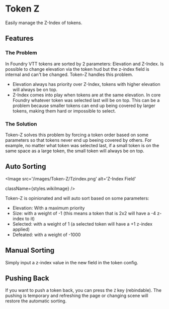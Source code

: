 
# Token Z

<ModuleInfo/>

Easily manage the Z-Index of tokens.

## Features

### The Problem

In Foundry VTT tokens are sorted by 2 parameters: Elevation and Z-Index. Is possible to change elevation via the token hud but the z-index field is internal and can't be changed. Token-Z handles this problem.

- Elevation always has priority over Z-Index, tokens with higher elevation will always be on top.
- Z-Index comes into play when tokens are at the same elevation. In core Foundry whatever token was selected last will be on top. This can be a problem because smaller tokens can end up being covered by larger tokens, making them hard or impossible to select.

### The Solution

Token-Z solves this problem by forcing a token order based on some parameters so that tokens never end up beeing covered by others. For example, no matter what token was selected last, if a small token is on the same space as a large token, the small token will always be on top.

## Auto Sorting

<Image
  src='/images/Token-Z/Tzindex.png'
  alt='Z-Index Field'
  
  
  className={styles.wikiImage}
/>

Token-Z is opinionated and will auto sort based on some parameters:

- Elevation: With a maximum priority
- Size: with a weight of -1 (this means a token that is 2x2 will have
  a -4 z-index to it)
- Selected: with a weight of 1 (a selected token will have a +1 z-index
  applied)
- Defeated: with a weight of -1000

## Manual Sorting

Simply input a z-index value in the new field in the token config.

## Pushing Back

If you want to push a token back, you can press the `Z` key (rebindable). The pushing is temporary and refreshing the page or changing scene will restore the automatic sorting.
